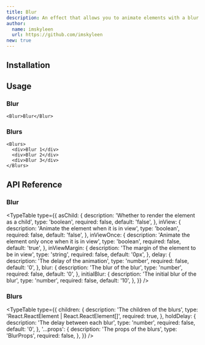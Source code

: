 ```yaml
---
title: Blur
description: An effect that allows you to animate elements with a blur effect on first view or load.
author:
  name: imskyleen
  url: https://github.com/imskyleen
new: true
---
```


<ComponentPreview name="demo-primitives-effects-blur" />

## Installation

<ComponentInstallation name="primitives-effects-blur" />

## Usage

### Blur

```tsx
<Blur>Blur</Blur>
```

### Blurs

```tsx
<Blurs>
  <div>Blur 1</div>
  <div>Blur 2</div>
  <div>Blur 3</div>
</Blurs>
```

## API Reference

### Blur

<TypeTable
  type={{
    asChild: {
      description: 'Whether to render the element as a child',
      type: 'boolean',
      required: false,
      default: 'false',
    },
    inView: {
      description: 'Animate the element when it is in view',
      type: 'boolean',
      required: false,
      default: 'false',
    },
    inViewOnce: {
      description: 'Animate the element only once when it is in view',
      type: 'boolean',
      required: false,
      default: 'true',
    },
    inViewMargin: {
      description: 'The margin of the element to be in view',
      type: 'string',
      required: false,
      default: '0px',
    },
    delay: {
      description: 'The delay of the animation',
      type: 'number',
      required: false,
      default: '0',
    },
    blur: {
      description: 'The blur of the blur',
      type: 'number',
      required: false,
      default: '0',
    },
    initialBlur: {
      description: 'The initial blur of the blur',
      type: 'number',
      required: false,
      default: '10',
    },
  }}
/>

### Blurs

<TypeTable
  type={{
    children: {
      description: 'The children of the blurs',
      type: 'React.ReactElement | React.ReactElement[]',
      required: true,
    },
    holdDelay: {
      description: 'The delay between each blur',
      type: 'number',
      required: false,
      default: '0',
    },
    '...props': {
      description: 'The props of the blurs',
      type: 'BlurProps',
      required: false,
    },
  }}
/>
